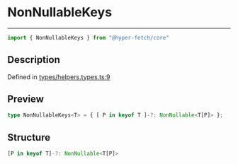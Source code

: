 

# NonNullableKeys

<div class="api-docs__separator" data-reactroot="">

---

</div><div class="api-docs__import" data-reactroot="">

```ts
import { NonNullableKeys } from "@hyper-fetch/core"
```

</div><div class="api-docs__section">

## Description

</div><div class="api-docs__description"><span class="api-docs__do-not-parse">



</span></div><p class="api-docs__definition">

Defined in [types/helpers.types.ts:9](https://github.com/BetterTyped/hyper-fetch/blob/993719ed/packages/core/src/types/helpers.types.ts#L9)

</p><div class="api-docs__section">

## Preview

</div><div class="api-docs__preview type single">

```ts
type NonNullableKeys<T> = { [ P in keyof T ]-?: NonNullable<T[P]> };
```

</div><div class="api-docs__section">

## Structure

</div><div class="api-docs__returns">

```ts
[P in keyof T]-?: NonNullable<T[P]>
```

</div>